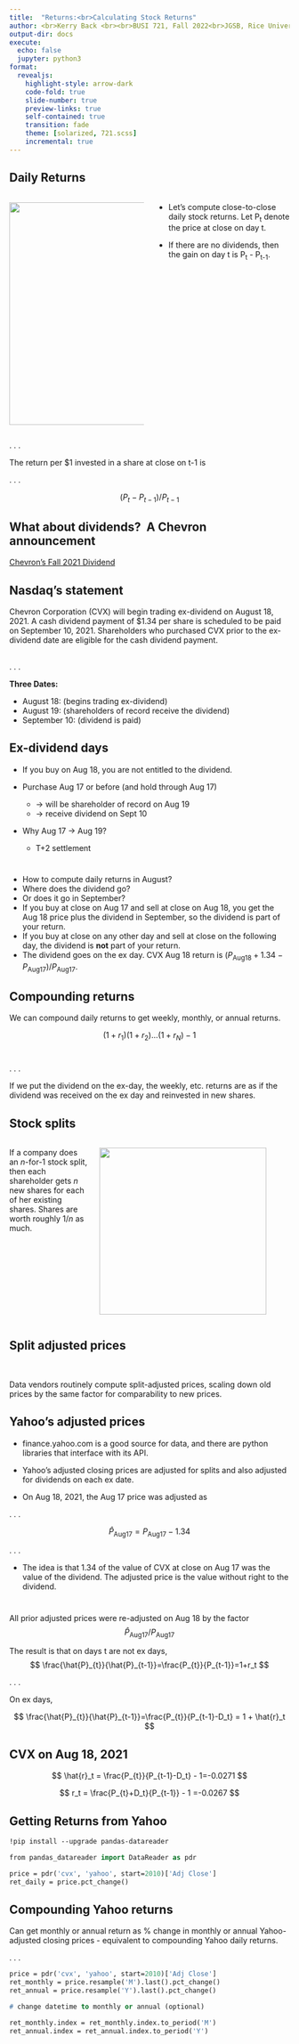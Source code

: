 ```yaml
---
title:  "Returns:<br>Calculating Stock Returns"
author: <br>Kerry Back <br><br>BUSI 721, Fall 2022<br>JGSB, Rice University
output-dir: docs
execute:
  echo: false
  jupyter: python3
format: 
  revealjs:
    highlight-style: arrow-dark
    code-fold: true
    slide-number: true
    preview-links: true
    self-contained: true
    transition: fade
    theme: [solarized, 721.scss]
    incremental: true
---
```


## Daily Returns 

:::: {.columns}

::: {.column width="50%"}
<img src="images/WallStreet.jpg" height=400 width=500>
:::

::: {.column width="50%"}
- Let's compute close-to-close daily stock returns.  Let P~t~ denote the price at close on day t. 

- If there are no dividends, then the gain on day t is P~t~ - P~t-1~. 
:::

::::

. . .

The return per $1 invested in a share at close on t-1 is 

. . . 

$$(P_t - P_{t-1}) / P_{t-1}$$


## What about dividends?  A Chevron announcement

[Chevron's Fall 2021 Dividend](
https://www.chevron.com/newsroom/2021/Q3/chevron-announces-2Q-2021-quarterly-dividend)

## Nasdaq's statement

Chevron Corporation (CVX) will begin trading ex-dividend on August 18, 2021. A cash dividend payment of $1.34 per share is scheduled to be paid on September 10, 2021. Shareholders who purchased CVX prior to the ex-dividend date are eligible for the cash dividend payment.
<br><br>

. . . 


**Three Dates:** 

 - August 18: (begins trading ex-dividend) \
- August 19: (shareholders of record receive the dividend) \
- September 10: (dividend is paid)

## Ex-dividend days

- If you buy on Aug 18, you are not entitled to the dividend.

- Purchase Aug 17 or before (and hold through Aug 17) 
  -  → will be shareholder of record on Aug 19 \
  -  → receive dividend on Sept 10
- Why Aug 17 → Aug 19? 
  - T+2 settlement

#

- How to compute daily returns in August? \
- Where does the dividend go?
- Or does it go in September?
- If you buy at close on Aug 17 and sell at close on Aug 18, you get the Aug 18 price plus the dividend in September, so the dividend is part of your return.
- If you buy at close on any other day and sell at close on the following day, the dividend is **not** part of your return.
- The dividend goes on the ex day.  CVX Aug 18 return is $(P_{\text{Aug18}} + 1.34 - P_{\text{Aug17}})/P_{\text{Aug17}}$.

## Compounding returns

We can compound daily returns to get weekly, monthly, or annual returns.

$$
  (1+r_1)(1+r_2)...(1+r_N)-1
$$
<br>

. . . 

If we put the dividend on the ex-day, the weekly, etc. returns are as if the dividend was received on the ex day and reinvested in new shares.




## Stock splits

:::: {.columns}

::: {.column width="50"}
If a company does an $n$-for-1 stock split, then each shareholder gets $n$ new shares for each of her existing shares.  Shares are worth roughly $1/n$ as much.
:::

::: {.column width="50%"}
<img src="images/Split.webp" height=300 width=300>
:::

::::






## Split adjusted prices

<br>

Data vendors routinely compute split-adjusted prices, scaling down old prices by the same factor for comparability to new prices.



## Yahoo's adjusted prices

- finance.yahoo.com is a good source for data, and there are python libraries that interface with its API.

- Yahoo's adjusted closing prices are adjusted for splits and also adjusted for dividends on each ex date.
- On Aug 18, 2021, the Aug 17 price was adjusted as

. . . 

$$
  {\hat{P}_{\text{Aug17}}}={P_{\text{Aug17}}}-1.34
$$ 

. . .

- The idea is that 1.34 of the value of CVX at close on Aug 17 was the value of the dividend.
The adjusted price is the value without right to the dividend.

#  
All prior adjusted prices were re-adjusted on Aug 18 by the factor 
$$
  {\hat{P}_{\text{Aug17}}}/{P_{\text{Aug17}}}
$$ 

The result is that on days t are not ex days, 
$$
  \frac{\hat{P}_{t}}{\hat{P}_{t-1}}=\frac{P_{t}}{P_{t-1}}=1+r_t
$$ 

. . .

On ex days,

$$
  \frac{\hat{P}_{t}}{\hat{P}_{t-1}}=\frac{P_{t}}{P_{t-1}-D_t} = 1 + \hat{r}_t
$$ 



## CVX on Aug 18, 2021

$$
  \hat{r}_t = \frac{P_{t}}{P_{t-1}-D_t} - 1=-0.0271
$$ 

$$
  r_t = \frac{P_{t}+D_t}{P_{t-1}} - 1 =-0.0267
$$ 

## Getting Returns from Yahoo

``` p
!pip install --upgrade pandas-datareader

from pandas_datareader import DataReader as pdr

price = pdr('cvx', 'yahoo', start=2010)['Adj Close']
ret_daily = price.pct_change()
```

## Compounding Yahoo returns


Can get monthly or annual return as % change in monthly or annual Yahoo-adjusted closing prices -  equivalent to compounding Yahoo daily returns.

. . .

```p
price = pdr('cvx', 'yahoo', start=2010)['Adj Close']
ret_monthly = price.resample('M').last().pct_change()
ret_annual = price.resample('Y').last().pct_change()

# change datetime to monthly or annual (optional)

ret_monthly.index = ret_monthly.index.to_period('M')
ret_annual.index = ret_annual.index.to_period('Y')
```

